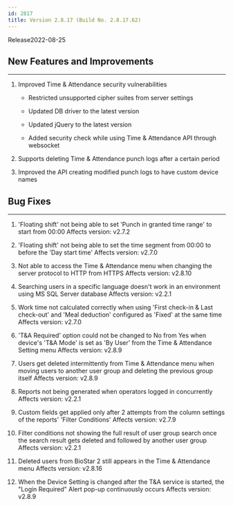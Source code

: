 ```yaml
---
id: 2817
title: Version 2.8.17 (Build No. 2.8.17.62)
---
```


Release<Separator/>2022-08-25

## New Features and Improvements

---

1. Improved Time & Attendance security vulnerabilities

    * Restricted unsupported cipher suites from server settings

    * Updated DB driver to the latest version

    * Updated jQuery to the latest version

    * Added security check while using Time & Attendance API through websocket

1. Supports deleting Time & Attendance punch logs after a certain period

1. Improved the API creating modified punch logs to have custom device names

## Bug Fixes

---

<BugLists>

1. 'Floating shift' not being able to set 'Punch in granted time range' to start from 00:00 <Badge>Affects version: v2.7.2</Badge>

1. 'Floating shift' not being able to set the time segment from 00:00 to before the 'Day start time' <Badge>Affects version: v2.7.0</Badge>

1. Not able to access the Time & Attendance menu when changing the server protocol to HTTP from HTTPS <Badge>Affects version: v2.8.10</Badge>

1. Searching users in a specific language doesn't work in an environment using MS SQL Server database <Badge>Affects version: v2.2.1</Badge>

1. Work time not calculated correctly when using 'First check-in & Last check-out' and 'Meal deduction' configured as 'Fixed' at the same time <Badge>Affects version: v2.7.0</Badge>

1. 'T&A Required' option could not be changed to No from Yes when device's 'T&A Mode' is set as 'By User' from the Time & Attendance Setting menu <Badge>Affects version: v2.8.9</Badge>

1. Users get deleted intermittently from Time & Attendance menu when moving users to another user group and deleting the previous group itself <Badge>Affects version: v2.8.9</Badge>

1. Reports not being generated when operators logged in concurrently <Badge>Affects version: v2.2.1</Badge>

1. Custom fields get applied only after 2 attempts from the column settings of the reports' 'Filter Conditions' <Badge>Affects version: v2.7.9</Badge>

1. Filter conditions not showing the full result of user group search once the search result gets deleted and followed by another user group <Badge>Affects version: v2.2.1</Badge>

1. Deleted users from BioStar 2 still appears in the Time & Attendance menu <Badge>Affects version: v2.8.16</Badge>

1. When the Device Setting is changed after the T&A service is started, the "Login Required" Alert pop-up continuously occurs <Badge>Affects version: v2.8.9</Badge>

</BugLists>